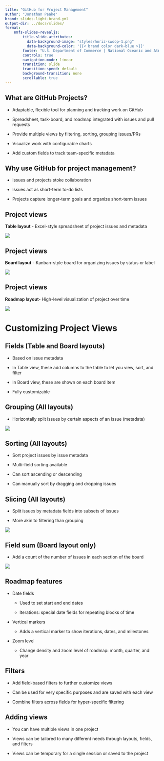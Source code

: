 ```yaml
---
title: "GitHub for Project Management"
author: "Jonathan Peake"
brand: slides-light-brand.yml
output-dir: ../docs/slides/
format: 
    nmfs-slides-revealjs: 
        title-slide-attributes:
          data-background-image: "styles/horiz-swoop-1.png"
          data-background-color: '{{< brand color dark-blue >}}'
        footer: "U.S. Department of Commerce | National Oceanic and Atmospheric Administration | National Marine Fisheries Service"
        controls: true
        navigation-mode: linear
        transition: slide
        transition-speed: default
        background-transition: none
        scrollable: true
---
```


## What are GitHub Projects?

-   Adaptable, flexible tool for planning and tracking work on GitHub

-   Spreadsheet, task-board, and roadmap integrated with issues and pull requests

-   Provide multiple views by filtering, sorting, grouping issues/PRs

-   Visualize work with configurable charts

-   Add custom fields to track team-specific metadata

## Why use GitHub for project management?

-   Issues and projects stoke collaboration

-   Issues act as short-term to-do lists

-   Projects capture longer-term goals and organize short-term issues

## Project views {auto-animate="'true'"}

**Table layout** - Excel-style spreadsheet of project issues and metadata

![](images/paste-92.png)

## Project views {auto-animate="'true'"}

**Board layout** - Kanban-style board for organizing issues by status or label

![](images/paste-93.png)

## Project views {auto-animate="'true'"}

**Roadmap layout**- High-level visualization of project over time

![](images/paste-94.png)

# Customizing Project Views

## Fields (Table and Board layouts)

-   Based on issue metadata

-   In Table view, these add columns to the table to let you view, sort, and filter

-   In Board view, these are shown on each board item

-   Fully customizable

## Grouping (All layouts)

-   Horizontally split issues by certain aspects of an issue (metadata)

![](images/paste-95.png)

## Sorting (All layouts)

-   Sort project issues by issue metadata

-   Multi-field sorting available

-   Can sort ascending or descending

-   Can manually sort by dragging and dropping issues

## Slicing (All layouts)

-   Split issues by metadata fields into subsets of issues

-   More akin to filtering than grouping

![](images/paste-96.png)

## Field sum (Board layout only)

-   Add a count of the number of issues in each section of the board

![](images/paste-97.png)

## Roadmap features

-   Date fields

    -   Used to set start and end dates

    -   Iterations: special date fields for repeating blocks of time

-   Vertical markers

    -   Adds a vertical marker to show iterations, dates, and milestones

-   Zoom level

    -   Change density and zoom level of roadmap: month, quarter, and year

## Filters

-   Add field-based filters to further customize views

-   Can be used for very specific purposes and are saved with each view

-   Combine filters across fields for hyper-specific filtering

## Adding views

-   You can have multiple views in one project

-   Views can be tailored to many different needs through layouts, fields, and filters

-   Views can be temporary for a single session or saved to the project